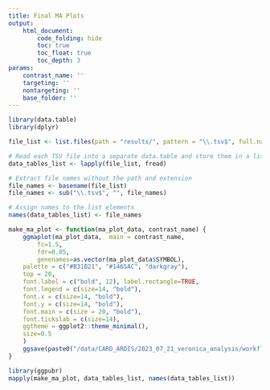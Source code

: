 ```yaml
---
title: Final MA Plots
output:
    html_document:
        code_folding: hide
        toc: true
        toc_float: true
        toc_depth: 3
params:
    contrast_name: ''
    targeting: ''
    nontargeting: ''
    base_folder: ''
---
```


```r
library(data.table)
library(dplyr)

file_list <- list.files(path = "results/", pattern = "\\.tsv$", full.names = TRUE)

# Read each TSV file into a separate data.table and store them in a list
data_tables_list <- lapply(file_list, fread)

# Extract file names without the path and extension
file_names <- basename(file_list)
file_names <- sub("\\.tsv$", "", file_names)

# Assign names to the list elements
names(data_tables_list) <- file_names

```

```r
make_ma_plot <- function(ma_plot_data, contrast_name) {
    ggmaplot(ma_plot_data,  main = contrast_name, 
        fc=1.5, 
        fdr=0.05, 
        genenames=as.vector(ma_plot_data$SYMBOL),
    palette = c("#B31B21", "#1465AC", "darkgray"),
    top = 20,
    font.label = c("bold", 12), label.rectangle=TRUE,
    font.legend = c(size=14, "bold"),
    font.x = c(size=14, "bold"),
    font.y = c(size=14, "bold"),
    font.main = c(size = 20, "bold"),
    font.tickslab = c(size=14),
    ggtheme = ggplot2::theme_minimal(),
    size=0.5
    )
    ggsave(paste0("/data/CARD_ARDIS/2023_07_21_veronica_analysis/workflows/rnaseq/downstream/final_figures/MA_Plots/", contrast_name, ".pdf"))
}
```

```r
library(ggpubr)
mapply(make_ma_plot, data_tables_list, names(data_tables_list))
```
